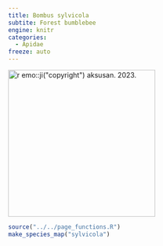 ```yaml
---
title: Bombus sylvicola
subtite: Forest bumblebee
engine: knitr
categories:
  - Apidae
freeze: auto
---
```

[![`r emo::ji("copyright")` aksusan. 2023.](https://inaturalist-open-data.s3.amazonaws.com/photos/317733587/medium.jpeg){height=300}](https://inaturalist.ca/observations/182252834)

```r
source("../../page_functions.R")
make_species_map("sylvicola")
```
